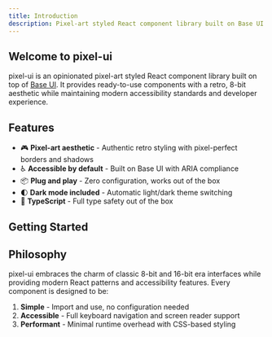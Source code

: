 ```yaml
---
title: Introduction
description: Pixel-art styled React component library built on Base UI
---
```


## Welcome to pixel-ui

pixel-ui is an opinionated pixel-art styled React component library built on top of [Base UI](https://base-ui.com/). It provides ready-to-use components with a retro, 8-bit aesthetic while maintaining modern accessibility standards and developer experience.

## Features

- 🎮 **Pixel-art aesthetic** - Authentic retro styling with pixel-perfect borders and shadows
- ♿ **Accessible by default** - Built on Base UI with ARIA compliance
- 📦 **Plug and play** - Zero configuration, works out of the box
- 🌓 **Dark mode included** - Automatic light/dark theme switching
- 📘 **TypeScript** - Full type safety out of the box

## Getting Started

<Cards>
  <Card
    title="Installation"
    href="/docs/installation"
    description="Get started with pixel-ui in your project"
  />
  <Card
    title="Components"
    href="/docs/components/button"
    description="Explore available components"
  />
</Cards>

## Philosophy

pixel-ui embraces the charm of classic 8-bit and 16-bit era interfaces while providing modern React patterns and accessibility features. Every component is designed to be:

1. **Simple** - Import and use, no configuration needed
2. **Accessible** - Full keyboard navigation and screen reader support
3. **Performant** - Minimal runtime overhead with CSS-based styling
